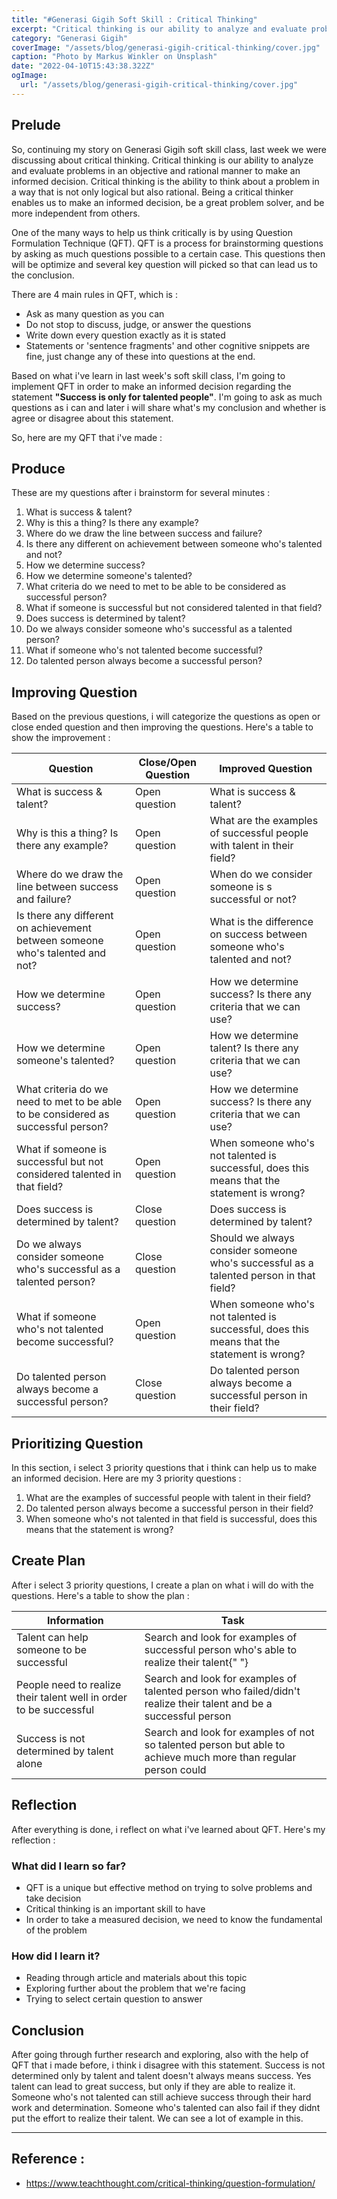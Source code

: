 ```yaml
---
title: "#Generasi Gigih Soft Skill : Critical Thinking"
excerpt: "Critical thinking is our ability to analyze and evaluate problems in an objective and rational manner to make an informed decision. Critical thinking is the ability to think about a problem in a way that is not only logical but also rational."
category: "Generasi Gigih"
coverImage: "/assets/blog/generasi-gigih-critical-thinking/cover.jpg"
caption: "Photo by Markus Winkler on Unsplash"
date: "2022-04-10T15:43:38.322Z"
ogImage:
  url: "/assets/blog/generasi-gigih-critical-thinking/cover.jpg"
---
```


## Prelude

So, continuing my story on Generasi Gigih soft skill class, last week we were discussing about critical thinking. Critical thinking is our ability to analyze and evaluate problems in an objective and rational manner to make an informed decision. Critical thinking is the ability to think about a problem in a way that is not only logical but also rational. Being a critical thinker enables us to make an informed decision, be a great problem solver, and be more independent from others.

One of the many ways to help us think critically is by using Question Formulation Technique (QFT). QFT is a process for brainstorming questions by asking as much questions possible to a certain case. This questions then will be optimize and several key question will picked so that can lead us to the conclusion.

There are 4 main rules in QFT, which is :

- Ask as many question as you can
- Do not stop to discuss, judge, or answer the questions
- Write down every question exactly as it is stated
- Statements or &apos;sentence fragments&apos; and other cognitive snippets are fine, just change any of these into questions at the end.

Based on what i&apos;ve learn in last week&apos;s soft skill class, I&apos;m going to implement QFT in order to make an informed decision regarding the statement **"Success is only for talented people"**. I&apos;m going to ask as much questions as i can and later i will share what&apos;s my conclusion and whether is agree or disagree about this statement.

So, here are my QFT that i&apos;ve made :

## Produce

These are my questions after i brainstorm for several minutes :

1. What is success & talent?
2. Why is this a thing? Is there any example?
3. Where do we draw the line between success and failure?
4. Is there any different on achievement between someone who&apos;s talented and not?
5. How we determine success?
6. How we determine someone&apos;s talented?
7. What criteria do we need to met to be able to be considered as successful person?
8. What if someone is successful but not considered talented in that field?
9. Does success is determined by talent?
10. Do we always consider someone who&apos;s successful as a talented person?
11. What if someone who&apos;s not talented become successful?
12. Do talented person always become a successful person?

## Improving Question

Based on the previous questions, i will categorize the questions as open or close ended question and then improving the questions. Here&apos;s a table to show the improvement :

<table>
  <thead>
    <tr>
      <th>Question</th>
      <th>Close/Open Question</th>
      <th>Improved Question</th>
    </tr>
  </thead>
  <tbody>
    <tr>
      <td>What is success &amp; talent?</td>
      <td>Open question</td>
      <td>What is success &amp; talent?</td>
    </tr>
    <tr>
      <td>Why is this a thing? Is there any example?</td>
      <td>Open question</td>
      <td>
        What are the examples of successful people with talent in their field?
      </td>
    </tr>
    <tr>
      <td>Where do we draw the line between success and failure?</td>
      <td>Open question</td>
      <td>When do we consider someone is s successful or not?</td>
    </tr>
    <tr>
      <td>
        Is there any different on achievement between someone who&apos;s
        talented and not?
      </td>
      <td>Open question</td>
      <td>
        What is the difference on success between someone who&apos;s talented
        and not?
      </td>
    </tr>
    <tr>
      <td>How we determine success?</td>
      <td>Open question</td>
      <td>How we determine success? Is there any criteria that we can use?</td>
    </tr>
    <tr>
      <td>How we determine someone&apos;s talented?</td>
      <td>Open question</td>
      <td>How we determine talent? Is there any criteria that we can use?</td>
    </tr>
    <tr>
      <td>
        What criteria do we need to met to be able to be considered as
        successful person?
      </td>
      <td>Open question</td>
      <td>How we determine success? Is there any criteria that we can use?</td>
    </tr>
    <tr>
      <td>
        What if someone is successful but not considered talented in that field?
      </td>
      <td>Open question</td>
      <td>
        When someone who&apos;s not talented is successful, does this means that
        the statement is wrong?
      </td>
    </tr>
    <tr>
      <td>Does success is determined by talent?</td>
      <td>Close question</td>
      <td>Does success is determined by talent?</td>
    </tr>
    <tr>
      <td>
        Do we always consider someone who&apos;s successful as a talented
        person?
      </td>
      <td>Close question</td>
      <td>
        Should we always consider someone who&apos;s successful as a talented
        person in that field?
      </td>
    </tr>
    <tr>
      <td>What if someone who&apos;s not talented become successful?</td>
      <td>Open question</td>
      <td>
        When someone who&apos;s not talented is successful, does this means that
        the statement is wrong?
      </td>
    </tr>
    <tr>
      <td>Do talented person always become a successful person?</td>
      <td>Close question</td>
      <td>
        Do talented person always become a successful person in their field?
      </td>
    </tr>
  </tbody>
</table>

## Prioritizing Question

In this section, i select 3 priority questions that i think can help us to make an informed decision. Here are my 3 priority questions :

1. What are the examples of successful people with talent in their field?
2. Do talented person always become a successful person in their field?
3. When someone who&apos;s not talented in that field is successful, does this means that the statement is wrong?

## Create Plan

After i select 3 priority questions, I create a plan on what i will do with the questions. Here&apos;s a table to show the plan :

<table>
  <thead>
    <tr>
      <th>Information</th>
      <th>Task</th>
    </tr>
  </thead>
  <tbody>
    <tr>
      <td>Talent can help someone to be successful</td>
      <td>
        Search and look for examples of successful person who&apos;s able to
        realize their talent{" "}
      </td>
    </tr>
    <tr>
      <td>
        People need to realize their talent well in order to be successful
      </td>
      <td>
        Search and look for examples of talented person who failed/didn&apos;t
        realize their talent and be a successful person
      </td>
    </tr>
    <tr>
      <td>Success is not determined by talent alone</td>
      <td>
        Search and look for examples of not so talented person but able to
        achieve much more than regular person could
      </td>
    </tr>
  </tbody>
</table>

## Reflection

After everything is done, i reflect on what i&apos;ve learned about QFT. Here&apos;s my reflection :

### What did I learn so far?

- QFT is a unique but effective method on trying to solve problems and take decision
- Critical thinking is an important skill to have
- In order to take a measured decision, we need to know the fundamental of the problem

### How did I learn it?

- Reading through article and materials about this topic
- Exploring further about the problem that we&apos;re facing
- Trying to select certain question to answer

## Conclusion

After going through further research and exploring, also with the help of QFT that i made before, i think i disagree with this statement. Success is not determined only by talent and talent doesn&apos;t always means success. Yes talent can lead to great success, but only if they are able to realize it. Someone who&apos;s not talented can still achieve success through their hard work and determination. Someone who&apos;s talented can also fail if they didnt put the effort to realize their talent. We can see a lot of example in this.

---

## Reference :

- https://www.teachthought.com/critical-thinking/question-formulation/
